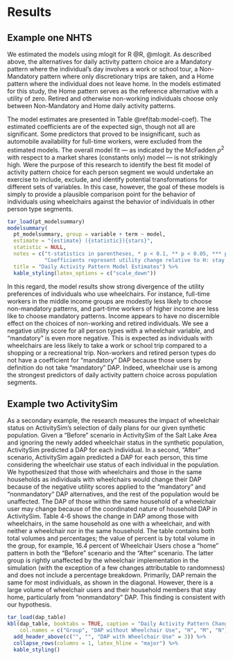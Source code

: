 # Results {#results}

## Example one NHTS

We estimated the models using mlogit for R @R, @mlogit. As described above, the
alternatives for daily activity pattern choice are a Mandatory pattern where the 
individual's day involves a work or school tour, a Non-Mandatory pattern where 
only discretionary trips are taken, and a Home pattern where the individual does 
not leave home. In the models estimated for this study, the Home pattern serves
as the reference alternative with a utility of zero. Retired and otherwise 
non-working individuals choose only between Non-Mandatory and Home daily activity
patterns.

The model estimates are presented in 
Table @ref(tab:model-coef). 
The estimated coefficients are of the expected sign, though not all are significant. 
Some predictors that proved to be insignificant, such as automobile availability
for full-time workers, were excluded from the estimated models. 
The overall model fit --- as indicated by the McFadden $\rho^2$ with respect to
a market shares (constants only) model --- is not strikingly high. Were the purpose
of this research to identify the best fit model of activity pattern choice for 
each person segment we would undertake an exercise to include, exclude, and identify
potential transformations for different sets of variables. In this case, however,
the goal of these models is simply to provide a plausible comparison point for
the behavior of individuals using wheelchairs against the behavior of individuals
in other person type segments. 

```r
tar_load(pt_modelsummary)
modelsummary(
  pt_modelsummary, group = variable + term ~ model, 
  estimate = "{estimate} ({statistic}){stars}",
  statistic = NULL,
  notes = c("t-statistics in parentheses, * p < 0.1, ** p < 0.05, *** p < 0.01",
            "Coefficients represent utility change relative to H: stay at home pattern."),
  title = "Daily Activity Pattern Model Estimates") %>%
  kable_styling(latex_options = c("scale_down"))
```


In this regard, the model results show strong divergence of the utility
preferences of individuals who use wheelchairs. For instance, full-time workers 
in the middle income groups are modestly less likely to choose non-mandatory 
patterns, and part-time workers of higher income are less like to choose
mandatory patterns. Income appears to have no discernible effect on  the choices
of non-working and retired individuals. We see a negative utility score for all 
person types with a wheelchair variable, and “mandatory” is even more negative. 
This is expected as individuals with wheelchairs are less likely to take a work 
or school trip compared to a shopping or a recreational trip. Non-workers and 
retired person types do not have a coefficient for “mandatory” DAP because those 
users by definition do not take “mandatory” DAP. Indeed, wheelchair use is among 
the strongest predictors of daily activity pattern choice across population 
segments. 

## Example two ActivitySim

As a secondary example, the research measures the impact of 
wheelchair status on ActivitySim’s selection of daily plans for our given 
synthetic population. Given a “Before” scenario in ActivitySim of the Salt Lake 
Area and ignoring the newly added wheelchair status in the synthetic population, 
ActivitySim predicted a DAP for each individual. In a second, “After” scenario, 
ActivitySim again predicted a DAP for each person, this time considering the 
wheelchair use status of each individual in the population. We hypothesized that 
those with wheelchairs and those in the same households as individuals with 
wheelchairs would change their DAP because of the negative utility scores 
applied to the “mandatory” and “nonmandatory” DAP alternatives, and the rest of 
the population would be unaffected. The DAP of those within the same household 
of a wheelchair user may change because of the coordinated nature of household 
DAP in ActivitySim. Table 4-6 shows the change in DAP among those with 
wheelchairs, in the same household as one with a wheelchair, and with neither a 
wheelchair nor in the same household. The table contains both total volumes and 
percentages; the value of percent is by total volume in the group, for example, 
16.4 percent of Wheelchair Users chose a “home” pattern in both the “Before” 
scenario and the “After” scenario. The latter group is rightly unaffected by 
the wheelchair implementation in the simulation (with the exception of a few
changes attributable to randomness) and does not include a percentage breakdown. 
Primarily, DAP remain the same for most individuals, as shown in the diagonal. 
However, there is a large volume of wheelchair users and their household members 
that stay home, particularly from “nonmandatory” DAP. This finding is consistent 
with our hypothesis. 

```r
tar_load(dap_table)
kbl(dap_table, booktabs = TRUE, caption = "Daily Activity Pattern Change",
    col.names = c("Group", "DAP without Wheelchair Use", "H", "M", "N")) %>%
  add_header_above(c("", "", "DAP with Wheelchair Use" = 3)) %>%
  collapse_rows(columns = 1, latex_hline = "major") %>% 
  kable_styling()
```

















